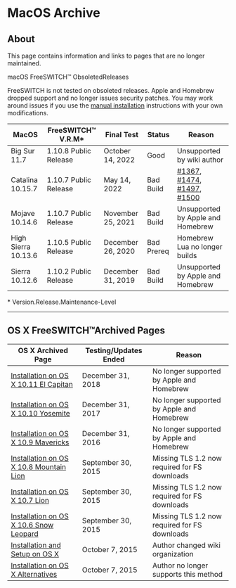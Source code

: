 
# MacOS Archive 

 

## About

This page contains information and links to pages that are no longer maintained.

  
macOS FreeSWITCH™ ObsoletedReleases 

FreeSWITCH is not tested on obsoleted releases. Apple and Homebrew dropped support and no longer issues security patches. You may work around issues if you use the [manual installation](../macOS-Installation/macOS-Manual-Installation_13174557.mdx#installation-directories) instructions with your own modifications.

  
| MacOS               | FreeSWITCH™ V.R.M\*   | Final Test        | Status     | Reason                                                                                                                                                                                                                                                     |
| ------------------- | --------------------- | ----------------- | ---------- | ---------------------------------------------------------------------------------------------------------------------------------------------------------------------------------------------------------------------------------------------------------- |
| Big Sur 11.7        | 1.10.8 Public Release | October 14, 2022  | Good       | Unsupported by wiki author                                                                                                                                                                                                                                 |
| Catalina 10.15.7    | 1.10.7 Public Release | May 14, 2022      | Bad Build  | [#1367](https://github.com/signalwire/freeswitch/issues/1367), [#1474](https://github.com/signalwire/freeswitch/issues/1474), [#1497](https://github.com/signalwire/freeswitch/issues/1497), [#1500](https://github.com/signalwire/freeswitch/issues/1500) |
| Mojave 10.14.6      | 1.10.7 Public Release | November 25, 2021 | Bad Build  | Unsupported by Apple and Homebrew                                                                                                                                                                                                                          |
| High Sierra 10.13.6 | 1.10.5 Public Release | December 26, 2020 | Bad Prereq | Homebrew Lua no longer builds                                                                                                                                                                                                                              |
| Sierra 10.12.6      | 1.10.2 Public Release | December 31, 2019 | Bad Build  | Unsupported by Apple and Homebrew                                                                                                                                                                                                                          |

\* Version.Release.Maintenance-Level

---

## OS X FreeSWITCH™Archived Pages

  
| OS X Archived Page                                                                                                                      | Testing/Updates Ended | Reason                                        |
| --------------------------------------------------------------------------------------------------------------------------------------- | --------------------- | --------------------------------------------- |
| [Installation on OS X 10.11 El Capitan](Installation-on-OS-X-10.11-El-Capitan_9634383.mdx)     | December 31, 2018     | No longer supported by Apple and Homebrew     |
| [Installation on OS X 10.10 Yosemite](Installation-on-OS-X-10.10-Yosemite_6586379.mdx#about)         | December 31, 2017     | No longer supported by Apple and Homebrew     |
| [Installation on OS X 10.9 Mavericks](Installation-on-OS-X-10.9-Mavericks_1966758.mdx#about)         | December 31, 2016     | No longer supported by Apple and Homebrew     |
| [Installation on OS X 10.8 Mountain Lion](Installation-on-OS-X-10.8-Mountain-Lion_1966237.mdx#about) | September 30, 2015    | Missing TLS 1.2 now required for FS downloads |
| [Installation on OS X 10.7 Lion](Installation-on-OS-X-10.7-Lion_1966261.mdx)                   | September 30, 2015    | Missing TLS 1.2 now required for FS downloads |
| [Installation on OS X 10.6 Snow Leopard](Installation-on-OS-X-10.6-Snow-Leopard_1966266.mdx#about)   | September 30, 2015    | Missing TLS 1.2 now required for FS downloads |
| [Installation and Setup on OS X](Installation-and-Setup-on-OS-X_1966082.mdx#ssh)                   | October 7, 2015       | Author changed wiki organization              |
| [Installation on OS X Alternatives](Installation-on-OS-X-Alternatives_1966101.mdx#about)             | October 7, 2015       | Author no longer supports this method         |



